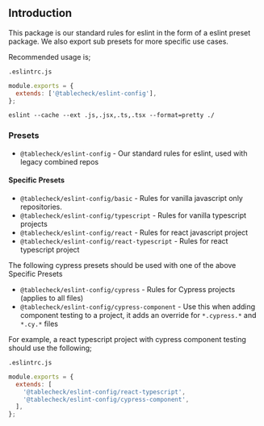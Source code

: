 
<Meta title="eslint-config/Introduction" />

## Introduction

This package is our standard rules for eslint in the form of a eslint preset package.
We also export sub presets for more specific use cases.

Recommended usage is;

`.eslintrc.js`

```js static
module.exports = {
  extends: ['@tablecheck/eslint-config'],
};
```

```shell static
eslint --cache --ext .js,.jsx,.ts,.tsx --format=pretty ./
```

### Presets

- `@tablecheck/eslint-config` - Our standard rules for eslint, used with legacy combined repos

#### Specific Presets

- `@tablecheck/eslint-config/basic` - Rules for vanilla javascript only repositories.
- `@tablecheck/eslint-config/typescript` - Rules for vanilla typescript projects
- `@tablecheck/eslint-config/react` - Rules for react javascript project
- `@tablecheck/eslint-config/react-typescript` - Rules for react typescript project

The following cypress presets should be used with one of the above Specific Presets

- `@tablecheck/eslint-config/cypress` - Rules for Cypress projects (applies to all files)
- `@tablecheck/eslint-config/cypress-component` - Use this when adding component testing to a project, it adds an override for `*.cypress.*` and `*.cy.*` files

For example, a react typescript project with cypress component testing should use the following;

`.eslintrc.js`

```js static
module.exports = {
  extends: [
    '@tablecheck/eslint-config/react-typescript',
    '@tablecheck/eslint-config/cypress-component',
  ],
};
```
